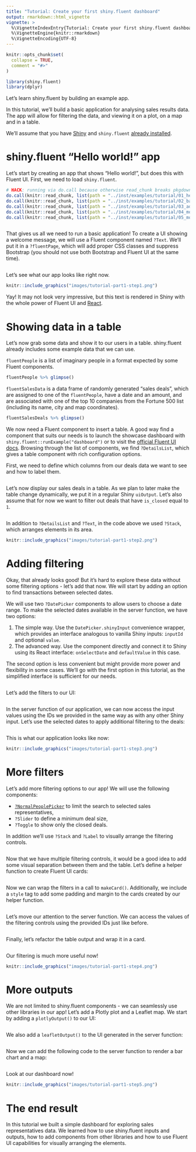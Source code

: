```yaml
---
title: "Tutorial: Create your first shiny.fluent dashboard"
output: rmarkdown::html_vignette
vignette: >
  %\VignetteIndexEntry{Tutorial: Create your first shiny.fluent dashboard}
  %\VignetteEngine{knitr::rmarkdown}
  %\VignetteEncoding{UTF-8}
---
```


```r
knitr::opts_chunk$set(
  collapse = TRUE,
  comment = "#>"
)
```

```r
library(shiny.fluent)
library(dplyr)
```

Let's learn shiny.fluent by building an example app.

In this tutorial, we'll build a basic application for analysing sales results data. The app will allow for filtering the data, and viewing it on a plot, on a map and in a table.

We'll assume that you have [Shiny](https://shiny.rstudio.com/) and `shiny.fluent` [already installed](https://appsilon.github.io/shiny.fluent/#installation).

# shiny.fluent "Hello world!" app

Let's start by creating an app that shows "Hello world!", but does this with Fluent UI. First, we need to load `shiny.fluent`.

```r
# HACK: running via do.call because otherwise read_chunk breaks pkgdown::build_site (see https://github.com/r-lib/pkgdown/issues/1159)
do.call(knitr::read_chunk, list(path = "../inst/examples/tutorial/01_hello_world.R"))
do.call(knitr::read_chunk, list(path = "../inst/examples/tutorial/02_basic_app.R"))
do.call(knitr::read_chunk, list(path = "../inst/examples/tutorial/03_adding_filtering.R"))
do.call(knitr::read_chunk, list(path = "../inst/examples/tutorial/04_more_filters.R"))
do.call(knitr::read_chunk, list(path = "../inst/examples/tutorial/05_more_outputs.R"))
```


```r
```

That gives us all we need to run a basic application!
To create a UI showing a welcome message, we will use a Fluent component named `?Text`.
We'll put it in a `?fluentPage`,
which will add proper CSS classes and suppress Bootstrap
(you should not use both Bootstrap and Fluent UI at the same time).

```r
```

Let's see what our app looks like right now.

```r
knitr::include_graphics("images/tutorial-part1-step1.png")
```

Yay! It may not look very impressive, but this text is rendered in Shiny with the whole power of Fluent UI and [React](https://reactjs.org).

# Showing data in a table

Let's now grab some data and show it to our users in a table.
shiny.fluent already includes some example data that we can use.

`fluentPeople` is a list of imaginary people in a format expected by some Fluent components.

```r
fluentPeople %>% glimpse()
```

`fluentSalesData` is a data frame of randomly generated "sales deals", which are assigned to one of the `fluentPeople`, have a date and an amount, and are associated with one of the top 10 companies from the Fortune 500 list (including its name, city and map coordinates).

```r
fluentSalesDeals %>% glimpse()
```

We now need a Fluent component to insert a table. A good way find a component that suits our needs is to launch the showcase dashboard with `shiny.fluent::runExample("dashboard")` or to visit the [official Fluent UI docs](https://developer.microsoft.com/en-us/fluentui#/controls). Browsing through the list of components, we find `?DetailsList`, which gives a table component with rich configuration options.

First, we need to define which columns from our deals data we want to see and how to label them.
```r
```

Let's now display our sales deals in a table. As we plan to later make the table change dynamically, we put it in a regular Shiny `uiOutput`. Let's also assume that for now we want to filter out deals that have `is_closed` equal to `1`.

```r
```

In addition to `?DetailsList` and `?Text`, in the code above we used `?Stack`, which arranges elements in its area.


```r
knitr::include_graphics("images/tutorial-part1-step2.png")
```

# Adding filtering

Okay, that already looks good! But it's hard to explore these data without some filtering options - let's add that now.
We will start by adding an option to find transactions between selected dates.

We will use two `?DatePicker` components to allow users to choose a date range.
To make the selected dates available in the server function, we have two options:

1. The simple way.
  Use the `DatePicker.shinyInput` convenience wrapper,
  which provides an interface analogous to vanilla Shiny inputs: `inputId` and optional `value`.
2. The advanced way.
  Use the component directly and connect it to Shiny using its React interface:
  `onSelectDate` and `defaultValue` in this case.

The second option is less convenient but might provide more power and flexibility in some cases.
We'll go with the first option in this tutorial,
as the simplified interface is sufficient for our needs.

```r
```

Let's add the filters to our UI:

```r
```

In the server function of our application,
we can now access the input values using the IDs we provided
in the same way as with any other Shiny input.
Let's use the selected dates to apply additional filtering to the deals:

```r
```

This is what our application looks like now:

```r
knitr::include_graphics("images/tutorial-part1-step3.png")
```

# More filters

Let's add more filtering options to our app!
We will use the following components:

- [`?NormalPeoplePicker`](../reference/PeoplePicker.html) to limit the search to selected sales representatives,
- `?Slider` to define a minimum deal size,
- `?Toggle` to show only the closed deals.

In addition we'll use `?Stack` and `?Label` to visually arrange the filtering controls.

```r
```

Now that we have multiple filtering controls,
it would be a good idea to add some visual separation between them and the table.
Let's define a helper function to create Fluent UI cards:

```r
```

Now we can wrap the filters in a call to `makeCard()`.
Additionally, we include a `style` tag
to add some padding and margin to the cards created by our helper function.

```r
```

Let's move our attention to the server function.
We can access the values of the filtering controls using the provided IDs just like before.

```r
```

Finally, let's refactor the table output and wrap it in a card.

```r
```

Our filtering is much more useful now!

```r
knitr::include_graphics("images/tutorial-part1-step4.png")
```


# More outputs

We are not limited to shiny.fluent components - we can seamlessly use other libraries in our app!
Let's add a Plotly plot and a Leaflet map.
We start by adding a `plotlyOutput()` to our UI:

```r
```

We also add a `leafletOutput()` to the UI generated in the server function:

```r
```

Now we can add the following code to the server function to render a bar chart and a map:

```r
```

Look at our dashboard now!

```r
knitr::include_graphics("images/tutorial-part1-step5.png")
```

# The end result

In this tutorial we built a simple dashboard for exploring sales representatives data.
We learned how to use shiny.fluent inputs and outputs,
how to add components from other libraries
and how to use Fluent UI capabilities for visually arranging the elements.
